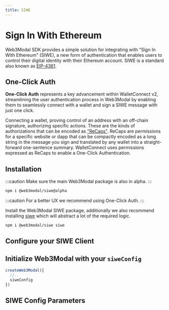 ```yaml
---
title: SIWE
---
```



# Sign In With Ethereum

Web3Modal SDK provides a simple solution for integrating with "Sign In With Ethereum" (SIWE), a new form of authentication that enables users to control their digital identity with their Ethereum account.
SIWE is a standard also known as [EIP-4361](https://docs.login.xyz/general-information/siwe-overview/eip-4361).

## One-Click Auth

**One-Click Auth** represents a key advancement within WalletConnect v2, streamlining the user authentication process in Web3Modal by enabling them to seamlessly connect with a wallet and sign a SIWE message with just one click.

Connecting a wallet, proving control of an address with an off-chain signature, authorizing specific actions. These are the kinds of authorizations that can be encoded as ["ReCaps"](https://eips.ethereum.org/EIPS/eip-5573). ReCaps are permissions for a specific website or dapp that can be compactly encoded as a long string in the message you sign and translated by any wallet into a straight-forward one-sentence summary.
WalletConnect uses permissions expressed as ReCaps to enable a One-Click Authentication.

## Installation

<Tabs>
<TabItem value="one-click-auth" label="One-Click Auth">

:::caution
Make sure the main Web3Modal package is also in alpha.
:::

```bash npm2yarn
npm i @web3modal/siwe@alpha
```

</TabItem>
<TabItem value="legacy" label="Legacy">

:::caution
For a better UX we recommend using One-Click Auth.
:::

Install the Web3Modal SIWE package, additionally we also recommend installing [siwe](https://docs.login.xyz/) which will abstract a lot of the required logic.

```bash npm2yarn
npm i @web3modal/siwe siwe
```

</TabItem>
</Tabs>

## Configure your SIWE Client

<SiweCode />

## Initialize Web3Modal with your `siweConfig`

```ts
createWeb3Modal({
  //..
  siweConfig
})
```

## SIWE Config Parameters

<SiweParams />
